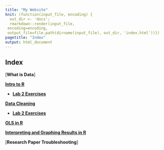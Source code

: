 ```yaml
---
title: "My Website"
knit: (function(input_file, encoding) {
  out_dir <- 'docs';
  rmarkdown::render(input_file,
 encoding=encoding,
 output_file=file.path(dirname(input_file), out_dir, 'index.html'))})
pagetitle: "Index"
output: html_document
---
```


## Index 

[**What is Data**]

[**Intro to R**](lab2.html)

  - [**Lab 2 Exercises**](lab2-ex.html)

[**Data Cleaning**](lab3.html)

  - [**Lab 2 Exercises**](lab3-ex.html)

[**OLS in R**](lab4.html)

[**Interpreting and Graphing Results in R**](Lab5_Visualization.html)

[**Research Paper Troubleshooting**]

